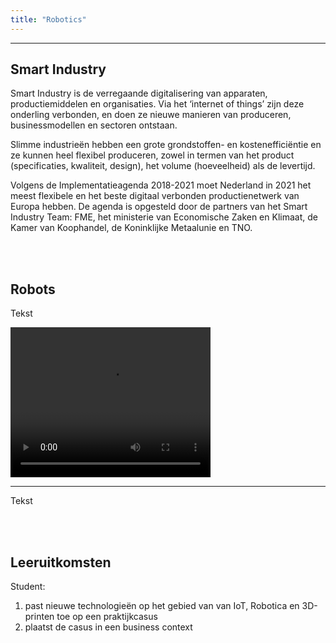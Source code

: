 ```yaml
---
title: "Robotics"
---
```


<hr>

## Smart Industry

Smart Industry is de verregaande digitalisering van apparaten, productiemiddelen en organisaties. Via het ‘internet of things’ zijn deze onderling verbonden, en doen ze nieuwe manieren van produceren, businessmodellen en sectoren ontstaan.

Slimme industrieën hebben een grote grondstoffen- en kostenefficiëntie en ze kunnen heel flexibel produceren, zowel in termen van het product (specificaties, kwaliteit, design), het volume (hoeveelheid) als de levertijd.

Volgens de Implementatieagenda 2018-2021 moet Nederland in 2021 het meest flexibele en het beste digitaal verbonden productienetwerk van Europa hebben. De agenda is opgesteld door de partners van het Smart Industry Team: FME, het ministerie van Economische Zaken en Klimaat, de Kamer van Koophandel, de Koninklijke Metaalunie en TNO.

<br><br>

## Robots

Tekst

<div>
<video width="320" height="240" controls>
  <source src="media/lasrobot.mp4" type="video/mp4">
  Your browser does not support the video tag.
</video>
</div>
<hr>

Tekst

<br><br>

## Leeruitkomsten

Student:

1. past nieuwe technologieën op het gebied van van IoT, Robotica en 3D-printen toe op een praktijkcasus
2. plaatst de casus in een business context



